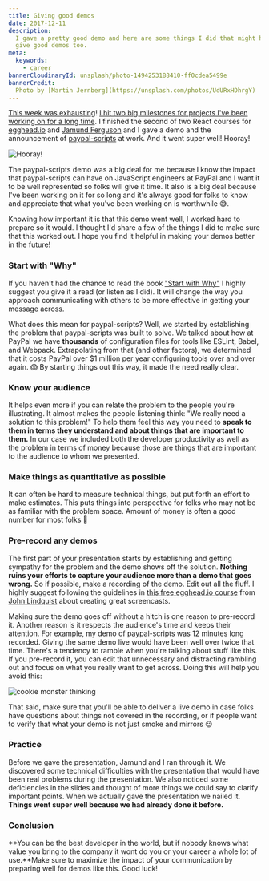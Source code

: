 ```yaml
---
title: Giving good demos
date: 2017-12-11
description:
  I gave a pretty good demo and here are some things I did that might help you
  give good demos too.
meta:
  keywords:
    - career
bannerCloudinaryId: unsplash/photo-1494253188410-ff0cdea5499e
bannerCredit:
  Photo by [Martin Jernberg](https://unsplash.com/photos/UdURxHDhrgY)
---
```


[This week was exhausting](https://twitter.com/kentcdodds/status/931716752047665153)!
[I hit two big milestones for projects I've been working on for a long time](https://twitter.com/kentcdodds/status/931247165342707712).
I finished the second of two React courses for [egghead.io](http://egghead.io)
and [Jamund Ferguson](https://twitter.com/xjamundx) and I gave a demo and the
announcement of [paypal-scripts](/blog/tools-without-config) at work. And it
went super well! Hooray!

![Hooray!](https://res.cloudinary.com/kentcdodds-com/image/upload/v1625032748/kentcdodds.com/content/blog/giving-good-demos/0.gif)

The paypal-scripts demo was a big deal for me because I know the impact that
paypal-scripts can have on JavaScript engineers at PayPal and I want it to be
well represented so folks will give it time. It also is a big deal because I've
been working on it for so long and it's always good for folks to know and
appreciate that what you've been working on is worthwhile 😅.

Knowing how important it is that this demo went well, I worked hard to prepare
so it would. I thought I'd share a few of the things I did to make sure that
this worked out. I hope you find it helpful in making your demos better in the
future!

### Start with "Why"

If you haven't had the chance to read the book
["Start with Why"](https://startwithwhy.com/shop/books/start-with-why) I highly
suggest you give it a read (or listen as I did). It will change the way you
approach communicating with others to be more effective in getting your message
across.

What does this mean for paypal-scripts? Well, we started by establishing the
problem that paypal-scripts was built to solve. We talked about how at PayPal we
have **thousands** of configuration files for tools like ESLint, Babel, and
Webpack. Extrapolating from that (and other factors), we determined that it
costs PayPal over \$1 million per year configuring tools over and over again. 😱
By starting things out this way, it made the need really clear.

### Know your audience

It helps even more if you can relate the problem to the people you're
illustrating. It almost makes the people listening think: "We really need a
solution to this problem!" To help them feel this way you need to **speak to
them in terms they understand and about things that are important to them.** In
our case we included both the developer productivity as well as the problem in
terms of money because those are things that are important to the audience to
whom we presented.

### Make things as quantitative as possible

It can often be hard to measure technical things, but put forth an effort to
make estimates. This puts things into perspective for folks who may not be as
familiar with the problem space. Amount of money is often a good number for most
folks 🤑

### Pre-record any demos

The first part of your presentation starts by establishing and getting sympathy
for the problem and the demo shows off the solution. **Nothing ruins your
efforts to capture your audience more than a demo that goes wrong.** So if
possible, make a recording of the demo. Edit out all the fluff. I highly suggest
following the guidelines in
[this free egghead.io course](https://egghead.io/courses/record-badass-screencasts-for-egghead-io)
from [John Lindquist](https://twitter.com/johnlindquist) about creating great
screencasts.

Making sure the demo goes off without a hitch is one reason to pre-record it.
Another reason is it respects the audience's time and keeps their attention. For
example, my demo of paypal-scripts was 12 minutes long recorded. Giving the same
demo live would have been well over twice that time. There's a tendency to
ramble when you're talking about stuff like this. If you pre-record it, you can
edit that unnecessary and distracting rambling out and focus on what you really
want to get across. Doing this will help you avoid this:

![cookie monster thinking](https://res.cloudinary.com/kentcdodds-com/image/upload/v1625032747/kentcdodds.com/content/blog/giving-good-demos/1.gif)

That said, make sure that you'll be able to deliver a live demo in case folks
have questions about things not covered in the recording, or if people want to
verify that what your demo is not just smoke and mirrors 😉

### Practice

Before we gave the presentation, Jamund and I ran through it. We discovered some
technical difficulties with the presentation that would have been real problems
during the presentation. We also noticed some deficiencies in the slides and
thought of more things we could say to clarify important points. When we
actually gave the presentation we nailed it. **Things went super well because we
had already done it before.**

### Conclusion

**You can be the best developer in the world, but if nobody knows what value you
bring to the company it wont do you or your career a whole lot of use.**Make
sure to maximize the impact of your communication by preparing well for demos
like this. Good luck!
